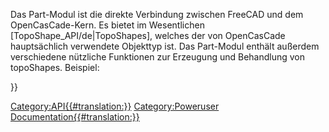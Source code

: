 <languages/>
{{VeryImportantMessage|(November 2018) Diese Information kann unvollständig und veraltet sein. Für die neueste API siehe die (engl.)  [https://www.freecadweb.org/api autogenerated API documentation] oder [https://freecad-python-stubs.readthedocs.io/en/latest/autoapi/Part/ autogenerated Python Part API documentation].}}

Das Part-Modul ist die direkte Verbindung zwischen FreeCAD und dem OpenCasCade-Kern. Es bietet im Wesentlichen [TopoShape_API/de|TopoShapes], welches der von OpenCasCade hauptsächlich verwendete Objekttyp ist. Das Part-Modul enthält außerdem verschiedene nützliche Funktionen zur Erzeugung und Behandlung von topoShapes. Beispiel:
{{Code|code=
import Part
mycube = Part.makeBox(2,2,2)
Part.show(mycube)
}}

{{APIFunction|__fromPythonOCC__|OCC.Object|Helper method to convert a pythonocc shape to an internal shape|A Part.Shape}}
{{APIFunction|__sortEdges__|list of edges|Helper method to sort an unsorted list of edges so that afterwards the start and end vertex of two consecutive edges are geometrically coincident. It returns a single list of edges and the algorithm stops after the first set of connected edges which means that the output list can be smaller than the input list. The sorted list can be used to create a Wire.|a list of edges}}
{{APIFunction|__toPythonOCC__|Part.Shape|Helper method to convert an internal shape to pythonocc shape|an OCC.Shape}}
{{APIFunction|cast_to_shape|Part.Shape|Cast to the actual shape type| }}
{{APIFunction|export|list,string|Export a list of objects into a single file.| }}
{{APIFunction|getSortedClusters|list of edges|Helper method to sort and cluster a variety of edges| }}
{{APIFunction|insert|string,string|Insert the file (path given as first argument) into the given document (second argument).| }}
{{APIFunction|makeBox|length,width,height,[pnt,dir]|Makes a box located at pnt with the dimensions (length,width,height). By default pnt is Vector(0,0,0) and dir is Vector(0,0,1)|the created shape}}
{{APIFunction|makeCircle|radius,[pnt,dir,angle1,angle2]|Makes a circle with a given radius. By default pnt is Vector(0,0,0), dir is Vector(0,0,1), angle1 is 0 and angle2 is 360|the created shape}}
{{APIFunction|makeCompound|list|Creates a compound out of a list of shapes.|the created shape}}
{{APIFunction|makeCone|radius1,radius2,height,[pnt,dir,angle]|Makes a cone with given radii and height. By default pnt is Vector(0,0,0), dir is Vector(0,0,1) and angle is 360|the created shape}}
{{APIFunction|makeCylinder|radius,height,[pnt,dir,angle]|Makes a cylinder with a given radius and height. By default pnt is Vector(0,0,0),dir is Vector(0,0,1) and angle is 360|the created shape}}
{{APIFunction|makeHelix|pitch,height,radius,[angle,lefthand,heightstyle]|Makes a helix shape with a given pitch, height and radius. Defaults to right-handed cylindrical helix. Non-zero angle parameter produces a conical helix.  Lefthand True produces left handed helix.  Heightstyle applies only to conical helices. Heightstyle False (default) will cause the height parameter to be interpreted as the length of the side of the underlying frustum.  Heightstyle True will cause the height parameter to be interpreted as the vertical height of the helix.  Pitch is "metric pitch" (advance/revolution). For conical helix, radius is the minor radius.|the created shape}}
{{APIFunction|makeLine|(x1,y1,z1),(x2,y2,z2)|Makes a line of two points|the created shape}}
{{APIFunction|makeLoft|shapelist<profiles>,[boolean<solid>,boolean<ruled>]|Creates a loft shape using the list of profiles. Optionally make result a solid (vs surface/shell) or make result a ruled surface.|the created shape}}
{{APIFunction|makePlane|length,width,[pnt,dir]|Makes a plane. By default pnt is Vector(0,0,0) and dir is Vector(0,0,1)|the created shape}}
{{APIFunction|makePolygon|list|Makes a polygon of a list of Vectors|the created shape}}
{{APIFunction|makeRevolution|Curve,[vmin,vmax,angle,pnt,dir]|Makes a revolved shape by rotating the curve or a portion of it around an axis given by (pnt,dir). By default vmin/vmax are set to bounds of the curve,angle is 360,pnt is Vector(0,0,0) and dir is Vector(0,0,1)|the created shape}}
{{APIFunction|makeRuledSurface|Edge or Wire,Edge or Wire|Creates a ruled surface out of two edges or wires. If wires are used then these must have the same number of edges.|the created shape}}
{{APIFunction|makeShell|list|Creates a shell out of a list of faces.    Note: Resulting shell should be manifold.   Non-manifold shells are not well supported.|the created shape}}
{{APIFunction|makeSolid|Part.Shape|Creates a solid out of the shells inside a shape.|the created shape}}
{{APIFunction|makeSphere|radius,[center_pnt, axis_dir, V_startAngle, V_endAngle, U_angle]|Makes a sphere (or partial sphere) with a given radius. By default center_pnt is Vector(0,0,0), axis_dir is Vector(0,0,1), V_startAngle is 0, V_endAngle is 90 and U_angle is 360|the created shape}}
{{APIFunction|makeTorus|radius1,radius2,[pnt,dir,angle1,angle2,angle]|Makes a torus with a given radii and angles. By default pnt is Vector(0,0,0),dir is Vector(0,0,1),angle1 is 0,angle2 is 360 and angle is 360|the created shape}}
{{APIFunction|makeTube|edge,float|Creates a tube.|the created shape}}
{{APIFunction|open|string|Creates a new document and load the file into the document.| }}
{{APIFunction|read|string|Loads the file and return the shape.|a shape}}
{{APIFunction|show|shape|Adds the shape to the active document or create one if no document exists.| }}


{{Userdocnavi{{#translation:}}}}
[[Category:API{{#translation:}}]]
[[Category:Poweruser Documentation{{#translation:}}]]
{{clear}}